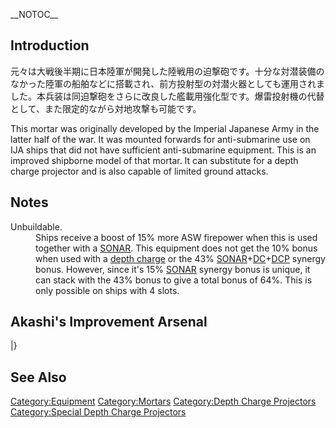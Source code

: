 __NOTOC__
{{EquipmentInfo|346}}

==Introduction==
元々は大戦後半期に日本陸軍が開発した陸戦用の迫撃砲です。十分な対潜装備のなかった陸軍の船舶などに搭載され、前方投射型の対潜火器としても運用されました。本兵装は同迫撃砲をさらに改良した艦載用強化型です。爆雷投射機の代替として、また限定的ながら対地攻撃も可能です。

This mortar was originally developed by the Imperial Japanese Army in the latter half of the war. It was mounted forwards for anti-submarine use on IJA ships that did not have sufficient anti-submarine equipment. This is an improved shipborne model of that mortar. It can substitute for a depth charge projector and is also capable of limited ground attacks.

==Notes==
;Unbuildable.
:Ships receive a boost of 15% more ASW firepower when this is used together with a [[:Category:SONAR|SONAR]]. This equipment does not get the 10% bonus when used with a [[:Category:Depth Charges|depth charge]] or the 43% [[:Category:SONAR|SONAR]]+[[:Category:Depth Charges|DC]]+[[:Category:Depth Charge Projectors|DCP]] synergy bonus. However, since it's 15% [[:Category:SONAR|SONAR]] synergy bonus is unique, it can stack with the 43% bonus to give a total bonus of 64%. This is only possible on ships with 4 slots.

==Akashi's Improvement Arsenal==
{{AkashiWorkshop}}
{{AkashiWorkshopLine
|Name={{PAGENAME}}
|ItemType=DepthCharge
|Fuel=20
|Ammo=120
|Steel=30
|Baux=10
|Mats0-5=2/3
|Mats6-9=4/6
|Mats10=18/30
|Screws0-5=2/2
|Screws6-9=3/4
|Screws10=6/9
|EquipConsume0-5=1x{{Drum}}
|EquipConsume6-9=1x{{DepthCharge|Type 94 Depth Charge Projector}}
|EquipConsume10=2x{{DepthCharge|Type 2 12cm Mortar Kai}}<br>1x{{AR}}
|Sun=&nbsp;<br/>&nbsp;<br/>Ka
<!--- |Mon= --->
<!--- |Tue= --->
|Wed=Ni<br/>&nbsp;<br/>&nbsp;
|Thu=Ni<br/>AMK<br/>Ka
|Fri=Ni<br/>AMK<br/>Ka
|Sat=Ni<br/>&nbsp;<br/>Ka
|2ndShip=[[Nisshin]]<br/>[[Akitsu Maru Kai]]<br/>[[Kamikaze]]
|Notes = Uses [[Drum Canister]] for improvement up to ★+6 <br> Uses [[Type 94 Depth Charge Projector]] for improvement past ★+6 <br> Uses 2x {{PAGENAME}} and [[Action Report]] for upgrade to [[Type 2 12cm Mortar Kai (Concentrated Deployment)]].
}}
|}

==See Also==
{{Equipmentlist}}
[[Category:Equipment]]
[[Category:Mortars]]
[[Category:Depth Charge Projectors]]
[[Category:Special Depth Charge Projectors]]
